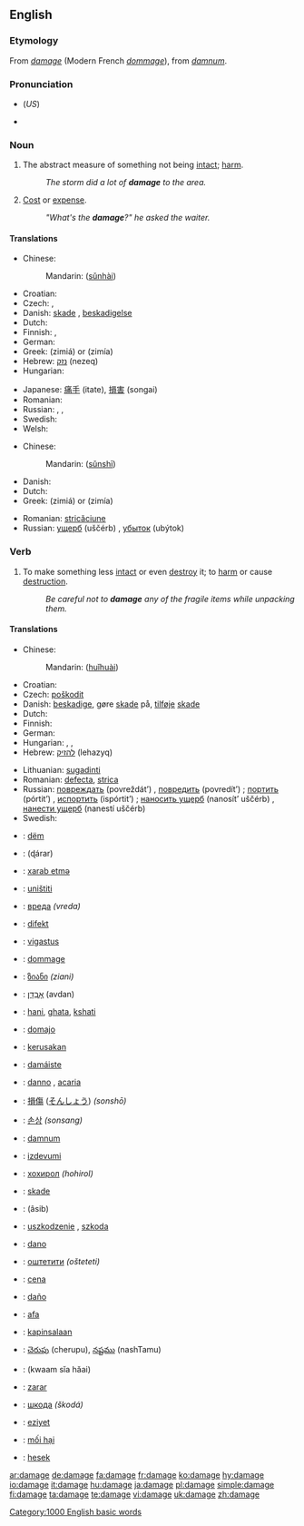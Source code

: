 {{wikipedia}}
==English==

===Etymology===
From {{OF.}} ''[[#Old French|damage]]'' (Modern French ''[[dommage]]''), from {{L.}} ''[[damnum]]''.

===Pronunciation===
*{{IPA|/ˈdæmədʒ/}} (''US'')
*{{audio|en-us-damage.ogg|Audio (US)}}

===Noun===
{{en-noun}}

# The abstract measure of something not being [[intact]]; [[harm]].
#:''The storm did a lot of '''damage''' to the area.''
# {{slang}} [[cost|Cost]] or [[expense]].
#:''"What's the '''damage'''?" he asked the waiter.''

====Translations====
{{trans-top|abstract measure of something not being intact; harm}}
* Chinese:
*: Mandarin: {{zh-ts|損害|损害}} ([[sǔn]][[hài]])
* Croatian: {{t-|hr|šteta|f}}
* Czech: {{t-|cs|poškození|n}}, {{t-|cs|škoda|f}}
* Danish: [[skade]] {{c}}, [[beskadigelse]] {{c}}
* Dutch: {{t+|nl|schade}}
* Finnish: {{t+|fi|vaurio}}, {{t+|fi|vahinko}}
* German: {{t+|de|Schaden|m}}
* Greek: {{t+|el|ζημιά|f|sc=Grek}} (zimiá) or {{t|el|ζημία|f|sc=Grek}} (zimía)
* Hebrew: [[נזק]] (nezeq) {{m}}
* Hungarian: {{t+|hu|kár}}
{{trans-mid}}
* Japanese: [[痛手]] (itate), [[損害]] (songai)
* Romanian: {{t-|ro|avarie}}
* Russian: {{t+|ru|повреждение|n|tr=povreždénije|sc=Cyrl}}, {{t+|ru|ущерб|m|tr=uščérb|sc=Cyrl}}, {{t+|ru|вред|m|tr=vred|sc=Cyrl}}
* Swedish: {{t+|sv|skada|c}}
* Welsh: {{t-|cy|difrod|m|xs=Welsh}}
{{trans-bottom}}

{{trans-top|cost or expense}}
* Chinese:
*: Mandarin: {{zh-ts|損失|损失}} ([[sǔn]][[shī]])
* Danish: {{t-|da|skade|c}}
* Dutch: {{t+|nl|schade}}
* Greek: {{t+|el|ζημιά|f|sc=Grek}} (zimiá) or {{t|el|ζημία|f|sc=Grek}} (zimía)
{{trans-mid}}
* Romanian: [[stricăciune]]
* Russian: [[ущерб]] (uščérb) {{m}}, [[убыток]] (ubýtok) {{m}}
{{trans-bottom}}

===Verb===
{{en-verb|damag|ing}}

# To make something less [[intact]] or even [[destroy]] it; to [[harm]] or cause [[destruction]].
#:''Be careful not to '''damage''' any of the fragile items while unpacking them.''

====Translations====
{{trans-top|to make something less intact or even destroy it; to harm or cause destruction}}
* Chinese:
*: Mandarin: {{zh-ts|毀壞|毁坏}} ([[huǐ]][[huài]])
* Croatian: {{t-|hr|oštetiti}}
* Czech: [[poškodit]]
* Danish: [[beskadige]], gøre [[skade]] på, [[tilføje]] [[skade]]
* Dutch: {{t+|nl|beschadigen}}
* Finnish: {{t+|fi|vaurioittaa}}
* German: {{t+|de|beschädigen}}
* Hungarian: {{t|hu|megkárosít}}, {{t|hu|megrongál}}, {{t|hu|tönkretesz}}
* Hebrew: [[להזיק]] (lehazyq)
{{trans-mid}}
* Lithuanian: [[sugadinti]]
* Romanian: [[defecta]], [[strica]]
* Russian: [[повреждать]] (povreždát’) {{impf}}, [[повредить]] (povredít’) {{pf}}; [[портить]] (pórtit’) {{impf}}, [[испортить]] (ispórtit’) {{pf}}; [[наносить ущерб]] (nanosít’ uščérb) {{impf}}, [[нанести ущерб]] (nanestí uščérb) {{pf}}
* Swedish: {{t+|sv|skada}}
{{trans-bottom}}

{{checktrans-top}}
*{{ttbc|Albanian}}: [[dëm]]
*{{ttbc|Arabic}}: {{Arab|[[ضرر]]}} (ɖárar)
*{{ttbc|Azerbaijani}}: [[xarab etmə]]
*{{ttbc|Bosnian}}: [[uništiti]]
*{{ttbc|Bulgarian}}: [[вреда]] ''(vreda)''
*{{ttbc|Esperanto}}: [[difekt]]
*{{ttbc|Estonian}}: [[vigastus]]
*{{ttbc|French}}: [[dommage]] {{m}}
*{{ttbc|Georgian}}: [[ზიანი]] ''(ziani)''
*{{ttbc|Hebrew}}: [[אבדן|אָבְדָן]] (avdan)
*{{ttbc|Hindi}}: [[hani]], [[ghata]], [[kshati]]
*{{ttbc|Ido}}: [[domajo]]
*{{ttbc|Indonesian}}: [[kerusakan]]
*{{ttbc|Irish}}: [[damáiste]]
*{{ttbc|Italian}}: [[danno]] {{m}}, [[acaria]] {{f}}
*{{ttbc|Japanese}}: [[損傷]] ([[そんしょう]]) ''(sonshō)''
*{{ttbc|Korean}}: [[손상]] ''(sonsang)''
{{checktrans-mid}}
*{{ttbc|Latin}}: [[damnum]] {{n}}
*{{ttbc|Latvian}}: [[izdevumi]]
*{{ttbc|Mongolian}}: [[хохирол]] ''(hohirol)''
*{{ttbc|Norwegian}}: [[skade]]
*{{ttbc|Persian}}: {{FAchar|[[آسیب]]}} (âsib)
*{{ttbc|Polish}}: [[uszkodzenie]] {{n}}, [[szkoda]] {{f}}
*{{ttbc|Portuguese}}: [[dano]]
*{{ttbc|Serbian}}: [[оштетити]] ''(ošteteti)''
*{{ttbc|Slovak}}: [[cena]]
*{{ttbc|Spanish}}: [[daño]]
*{{ttbc|Swahili}}: [[afa]]
*{{ttbc|Tagalog}}: [[kapinsalaan]]
*{{ttbc|Telugu}}: [[చెరుపు]] (cherupu), [[నష్టము]] (nashTamu)
*{{ttbc|Thai}}: {{Thai|[[ความเสียหาย]]}} (kwaam sĭa hăai)
*{{ttbc|Turkish}}: [[zarar]]
*{{ttbc|Ukrainian}}: [[шкода]] ''(škodá)''
*{{ttbc|Uyghur}}: [[eziyet]]
*{{ttbc|Vietnamese}}: [[mối hại]]
*{{ttbc|Yiddish}}: [[hesek]]
{{checktrans-bottom}}

[[Category:1000 English basic words]]

[[ar:damage]]
[[de:damage]]
[[fa:damage]]
[[fr:damage]]
[[ko:damage]]
[[hy:damage]]
[[io:damage]]
[[it:damage]]
[[hu:damage]]
[[ja:damage]]
[[pl:damage]]
[[simple:damage]]
[[fi:damage]]
[[ta:damage]]
[[te:damage]]
[[vi:damage]]
[[uk:damage]]
[[zh:damage]]